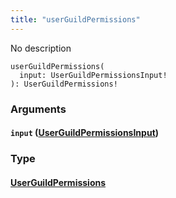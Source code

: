 ```yaml
---
title: "userGuildPermissions"
---
```


No description

```
userGuildPermissions(
  input: UserGuildPermissionsInput!
): UserGuildPermissions!

```

### Arguments[](#arguments "Direct link to heading")

#### `input` ([UserGuildPermissionsInput](/developer/graphql-api/references/inputs/user-guild-permissions-input))[](#input-userguildpermissionsinput "Direct link to heading")

### Type[](#type "Direct link to heading")

#### [UserGuildPermissions](/developer/graphql-api/references/objects/user-guild-permissions)[](#userguildpermissions "Direct link to heading")